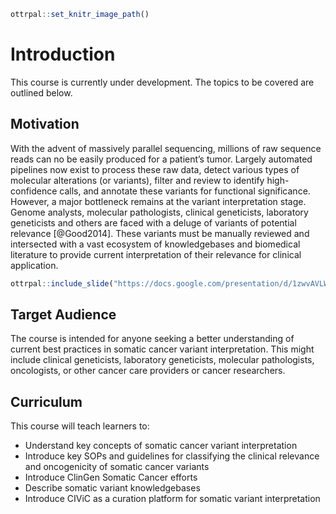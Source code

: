 
```r
ottrpal::set_knitr_image_path()
```

# Introduction

This course is currently under development. The topics to be covered are outlined below.

## Motivation

With the advent of massively parallel sequencing, millions of raw sequence reads can no be easily produced for a patient's tumor. Largely automated pipelines now exist to process these raw data, detect various types of molecular alterations (or variants), filter and review to identify high-confidence calls, and annotate these variants for functional significance. However, a major bottleneck remains at the variant interpretation stage. Genome analysts, molecular pathologists, clinical geneticists, laboratory geneticists and others are faced with a deluge of variants of potential relevance [@Good2014]. These variants must be manually reviewed and intersected with a vast ecosystem of knowledgebases and biomedical literature to provide current interpretation of their relevance for clinical application.

```r
ottrpal::include_slide("https://docs.google.com/presentation/d/1zwvAVLWpN2mKrJLgo5ZcAuSKQrHZ8zunIYHLe-w6bBo/edit#slide=id.g22509046821_0_0")
```

## Target Audience  

The course is intended for anyone seeking a better understanding of current best practices in somatic cancer variant interpretation. This might include clinical geneticists, laboratory geneticists, molecular pathologists, oncologists, or other cancer care providers or cancer researchers.

## Curriculum  

This course will teach learners to:

- Understand key concepts of somatic cancer variant interpretation
- Introduce key SOPs and guidelines for classifying the clinical relevance and oncogenicity of somatic cancer variants
- Introduce ClinGen Somatic Cancer efforts
- Describe somatic variant knowledgebases
- Introduce CIViC as a curation platform for somatic variant interpretation
